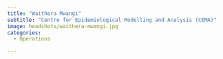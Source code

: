 ```yaml
---
title: "Waithera Mwangi"
subtitle: "Centre for Epidemiological Modelling and Analysis (CEMA)"
image: headshots/waithera-mwangi.jpg
categories:
  - Operations

---
```

